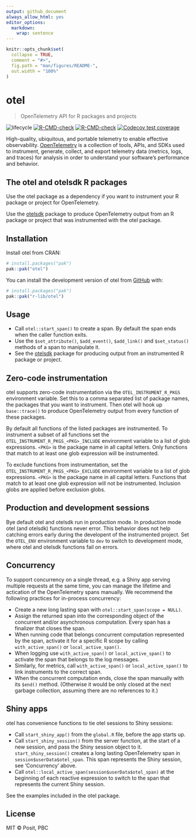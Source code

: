 ```yaml
---
output: github_document
always_allow_html: yes
editor_options:
  markdown:
    wrap: sentence
---
```


<!-- README.md is generated from README.Rmd. Please edit that file -->

```r
knitr::opts_chunk$set(
  collapse = TRUE,
  comment = "#>",
  fig.path = "man/figures/README-",
  out.width = "100%"
)
```

# otel

> OpenTelemetry API for R packages and projects

<!-- badges: start -->
![lifecycle](https://lifecycle.r-lib.org/articles/figures/lifecycle-experimental.svg) [![R-CMD-check](https://github.com/r-lib/otel/actions/workflows/R-CMD-check.yaml/badge.svg)](https://github.com/r-lib/otel/actions/workflows/R-CMD-check.yaml)
[![R-CMD-check](https://github.com/r-lib/otel/actions/workflows/R-CMD-check.yaml/badge.svg)](https://github.com/r-lib/otel/actions/workflows/R-CMD-check.yaml)
[![Codecov test coverage](https://codecov.io/gh/r-lib/otel/graph/badge.svg)](https://app.codecov.io/gh/r-lib/otel)
<!-- badges: end -->

High-quality, ubiquitous, and portable telemetry to enable effective
observability. [OpenTelemetry](https://opentelemetry.io/docs/) is a
collection of tools, APIs, and SDKs used to instrument, generate, collect,
and export telemetry data (metrics, logs, and traces) for analysis in order
to understand your software's performance and behavior.

## The otel and otelsdk R packages

Use the otel package as a dependency if you want to instrument your R
package or project for OpenTelemetry.

Use the [otelsdk](https://github.com/r-lib/otelsdk) package to produce
OpenTelemetry output from an R package or project that was instrumented
with the otel package.

## Installation

Install otel from CRAN:

``` r
# install.packages("pak")
pak::pak("otel")
```

You can install the development version of otel from
[GitHub](https://github.com/) with:

``` r
# install.packages("pak")
pak::pak("r-lib/otel")
```

## Usage

* Call `otel::start_span()` to create a span. By default the span ends
  when the caller function exits.
* Use the `$set_attribute()`, `$add_event()`, `$add_link()` and
  `$set_status()` methods of a span to manipulate it.
* See the [otelsdk](https://github.com/r-lib/otelsdk) package for
  producing output from an instrumented R package or project.

## Zero-code instrumentation

otel supports zero-code instrumentation via the `OTEL_INSTRUMENT_R_PKGS`
environment variable. Set this to a comma separated list of package names,
the packages that you want to instrument. Then otel will hook up
`base::trace()` to produce OpenTelemetry output from every function of
these packages.

By default all functions of the listed packages are instrumented. To
instrument a subset of all functions set the
`OTEL_INSTRUMENT_R_PKGS_<PKG>_INCLUDE` environment variable to a list of
glob expressions. `<PKG>` is the package name in all capital letters.
Only functions that match to at least one glob expression will be
instrumented.

To exclude functions from instrumentation, set the
`OTEL_INSTRUMENT_R_PKGS_<PKG>_EXCLUDE` environment variable to a list of
glob expressions. `<PKG>` is the package name in all capital letters.
Functions that match to at least one glob expression will not be
instrumented. Inclusion globs are applied before exclusion globs.

## Production and development sessions

Bye default otel and otelsdk run in production mode. In production mode
otel (and otelsdk) functions never error. This behavior does not help
catching errors early during the developent of the instrumented project.
Set the `OTEL_ENV` environment variable to `dev` to switch to development
mode, where otel and otelsdk functions fail on errors.

## Concurrency

To support concurrency on a single thread, e.g. a Shiny app serving
multiple requests at the same time, you can manage the lifetime and
actication of the OpenTelemetry spans manually. We recommend the following
practices for in-process concurrency:

* Create a new long lasting span with `otel::start_span(scope = NULL)`.
* Assign the returned span into the corresponding object of the concurrent
  and/or asynchronous computation. Every span has a finalizer that closes
  the span.
* When running code that belongs concurrent computation represented by the
  span, activate it for a specific R scope by calling `with_active_span()`
  or `local_active_span()`.
* When logging use `with_active_span()` or `local_active_span()`
  to activate the span that belongs to the log messages.
* Similarly, for metrics, call `with_active_span()` or
  `local_active_span()` to link instruments to the correct span.
* When the concurrent computation ends, close the span manually
  with its `$end()` method. (Otherwise it would be only closed at the
  next garbage collection, assuming there are no references to it.)

## Shiny apps

otel has convenience functions to tie otel sessions to Shiny sessions:

* Call `start_shiny_app()` from the `global.R` file, before the app
  starts up.
* Call `start_shiny_session()` from the server function, at the start of a
  new session, and pass the Shiny session object to it.
  `start_shiny_session()` creates a long lasting OpenTelemetry span in
  `session$userData$otel_span`. This span represents the Shiny session, see
  'Concurrency' above.
* Call `otel::local_active_span(session$userData$otel_span)` at the
  beginning of each reactive expression to switch to the span that
  represents the current Shiny session.

See the examples included in the otel package.

## License

MIT © Posit, PBC
